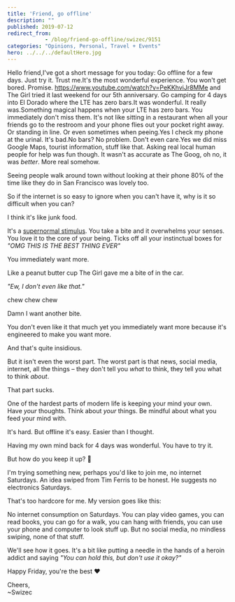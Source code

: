```yaml
---
title: 'Friend, go offline'
description: ""
published: 2019-07-12
redirect_from: 
            - /blog/friend-go-offline/swizec/9151
categories: "Opinions, Personal, Travel + Events"
hero: ../../../defaultHero.jpg
---
```


Hello friend,I've got a short message for you today: Go offline for a few days. Just try it. Trust me.It's the most wonderful experience. You won't get bored. Promise. <https://www.youtube.com/watch?v=PeKKhviJr8MMe> and The Girl tried it last weekend for our 5th anniversary. Go camping for 4 days into El Dorado where the LTE has zero bars.It was wonderful. It really was.Something magical happens when your LTE has zero bars. You immediately don't miss them. It's not like sitting in a restaurant when all your friends go to the restroom and your phone flies out your pocket right away. Or standing in line. Or even sometimes when peeing.Yes I check my phone at the urinal. It's bad.No bars? No problem. Don't even care.Yes we did miss Google Maps, tourist information, stuff like that. Asking real local human people for help was fun though. It wasn't as accurate as The Goog, oh no, it was _better_. More real somehow.

Seeing people walk around town without looking at their phone 80% of the time like they do in San Francisco was lovely too.

So if the internet is so easy to ignore when you can't have it, why is it so difficult when you can?

I think it's like junk food.

It's a [supernormal stimulus](https://en.wikipedia.org/wiki/Supernormal_stimulus). You take a bite and it overwhelms your senses. You love it to the core of your being. Ticks off all your instinctual boxes for _"OMG THIS IS THE BEST THING EVER"_

You immediately want more.

Like a peanut butter cup The Girl gave me a bite of in the car.

_"Ew, I don't even like that."_

chew chew chew

Damn I want another bite.

You don't even like it that much yet you immediately want more because it's engineered to make you want more.

And that's quite insidious.

But it isn't even the worst part. The worst part is that news, social media, internet, all the things – they don't tell you _what_ to think, they tell you what to think _about_.

That part sucks.

One of the hardest parts of modern life is keeping your mind your own. Have _your_ thoughts. Think about _your_ things. Be mindful about what you feed your mind with.

It's hard. But offline it's easy. Easier than I thought.

Having my own mind back for 4 days was wonderful. You have to try it.

But how do you keep it up? 🤨

I'm trying something new, perhaps you'd like to join me, no internet Saturdays. An idea swiped from Tim Ferris to be honest. He suggests no electronics Saturdays.

That's too hardcore for me. My version goes like this:

No internet consumption on Saturdays. You can play video games, you can read books, you can go for a walk, you can hang with friends, you can use your phone and computer to look stuff up. But no social media, no mindless swiping, none of that stuff.

We'll see how it goes. It's a bit like putting a needle in the hands of a heroin addict and saying _"You can hold this, but don't use it okay?"_

Happy Friday, you're the best ❤️

Cheers,  
~Swizec

